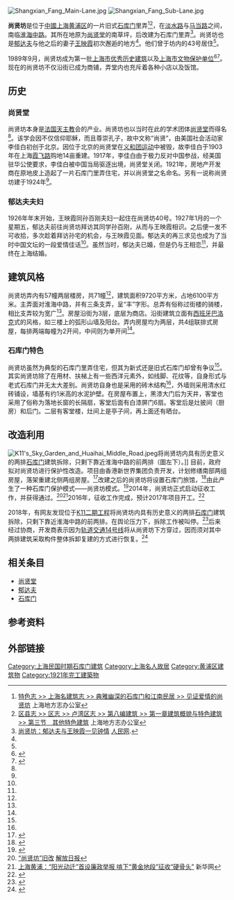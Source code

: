 {{SH Future infrastructure}}{{DEFAULTSORT:}}
{{Infobox Modern Building
|image             = Shangxian Fang.JPG
|caption           = 尚贤坊大门
|name              = 尚贤坊
|location_town     = [[上海市|上海市]][[黄浦区|黄浦区]][[淮海中路|淮海中路]]358弄
|owner= 
|architect         = 
|client            = 
|construction_start_date= 
|completion_date   = 1921年
|cost              = 
|style             = [[石库门|石库门]]
}}
{{文物保护单位
| 级别 = 省级
| 省区市 = 上海市
| 名称 = 尚贤坊
| 图片 = [[File:A_Lane_in_Shangxianfang.jpg|250px]]
| 编号 = 5-59
| 分类 = 近现代重要史迹及代表性建筑
| 时代 = 1924年
| 所在 = [[上海市|上海市]][[黄浦区|黄浦区]]
| 登录 = 1989年9月25日
}}
[[File:Shangxian_Fang_Main-Lane.jpg|thumb]]
[[File:Shangxian_Fang_Sub-Lane.jpg|thumb]]

'''尚贤坊'''是位于[[中國|中國]][[上海|上海]][[黄浦区|黄浦区]]的一片旧式[[石库门|石库门]]里弄<ref name="sd">[http://www.shtong.gov.cn/newsite/node2/node71994/node81772/node81776/node81788/userobject1ai109116.html 特色志 >> 上海名建筑志 >> 典雅幽深的石库门和江南民居 >> 见证爱情的尚贤坊] {{Wayback|url=http://www.shtong.gov.cn/newsite/node2/node71994/node81772/node81776/node81788/userobject1ai109116.html |date=20190422105158 }} 上海地方志办公室</ref><ref name="卢湾">[http://www.shtong.gov.cn/newsite/node2/node4/node2249/luwan/node36489/node36491/node62666/userobject1ai21452.html 区县志 >> 区志 >> 卢湾区志 >> 第八编建筑 >> 第一章建筑概貌与特色建筑 >> 第三节　其他特色建筑] {{Wayback|url=http://www.shtong.gov.cn/newsite/node2/node4/node2249/luwan/node36489/node36491/node62666/userobject1ai21452.html |date=20160326130145 }} 上海地方志办公室</ref>，在[[淡水路|淡水路]]与[[马当路|马当路]]之间，南临[[淮海中路|淮海中路]]。其所在地原为[[尚贤堂|尚贤堂]]的南草坪，后改建为石库门里弄<ref name="人民网">[http://sh.people.com.cn/GB/134952/185686/185706/185726/11378265.html 尚贤坊：郁达夫与王映霞一见钟情] {{Wayback|url=http://sh.people.com.cn/GB/134952/185686/185706/185726/11378265.html |date=20140203100602 }} [[人民网|人民网]].</ref>。尚贤坊也是[[郁达夫|郁达夫]]与他之后的妻子[[王映霞|王映霞]]初次邂逅的地方<ref name="sd"/>。他们曾于坊内的43号居住<ref name="人民网"/>。

1989年9月，尚贤坊成为第一批[[上海市优秀历史建筑|上海市优秀历史建筑]]以及[[上海市文物保护单位|上海市文物保护单位]]<ref>{{Cite book|title=新编上海大观|last=卢莹辉主编；吴云溥，曹宪镛，徐同甫，林路副主编|publisher=上海：[[上海社会科学院出版社|上海社会科学院出版社]]|year=1993.03|isbn=7-80515-697-2|pages=547-551}}</ref><ref>{{Cite book|title=中国文物地图集 上海分册|last=国家文物局主编|publisher=北京：[[中华地图学社|中华地图学社]]|year=2017.01|isbn=978-7-80031-643-2|pages=136-140}}</ref>。现在的尚贤坊不仅沿街已成为商铺，弄堂内也充斥着各种小店以及饭馆。

==历史==
===尚贤堂===
{{see also|尚贤堂}}
尚贤坊本身是[[法国|法国]][[天主教|天主教]]会的产业。尚贤坊也以当时在此的学术团体[[尚贤堂|尚贤堂]]而得名<ref name="sd"/>。该学会因不仅信仰耶稣，而且尊崇孔子，故中文称“尚贤”，由美国社会活动家李佳白初创于北京。因位于北京的尚贤堂在[[义和团运动|义和团运动]]中被毁，故李佳白于1903年在上海[[霞飞路|霞飞路]]购地14亩重建。1917年，李佳白由于极力反对中国参战，经美国驻华公使要求，李佳白被中国当局驱逐出境，尚贤堂关闭。1921年，房地产开发商在原地皮上造起了一片石库门里弄住宅，并以尚贤堂之名命名。另有一说称尚贤坊建于1924年<ref name="sd"/>。

===郁达夫夫妇===
1926年年末开始，王映霞同孙百刚夫妇一起住在尚贤坊40号。1927年1月的一个星期五，郁达夫前往尚贤坊拜访其同学孙百刚，从而与王映霞相识。之后便一发不可收拾，多次趁着拜访孙宅的机会，与王映霞见面。郁达夫的再三求见也成为了当时中国文坛的一段爱情佳话<ref name="sd"/>。虽然当时，郁达夫已婚，但是仍与王相恋<ref name="人民网"/>，并最终在上海结婚。

==建筑风格==
尚贤坊弄内有57幢两层楼房，共71幢<ref name="卢湾"/>，建筑面积9720平方米，占地6100平方米。主弄面对淮海中路，并有三条支弄，呈“丰”字形。总弄有俗称过街楼的骑楼，相比支弄较为宽广<ref name="卢湾"/>。房屋沿街为3层，底层为商店。沿街建筑立面有[[西班牙|西班牙]][[巴洛克|巴洛克]]式的风格，如三楼上的弧形山墙及阳台。弄内房屋均为两层，共4组联排式房屋，每排两端每幢为2开间，中间则为单开间<ref name="sd"/>。

===石库门特色===
尚贤坊虽然为典型的石库门里弄住宅，但其为新式还是旧式石库门却曾有争议<ref name="sd"/>。其实尚贤坊除了在用材、扶梯上有一些西洋元素外，如线脚、花纹等，自身形式与老式石库门并无太大差别。尚贤坊自身也是采用的砖木结构<ref name="卢湾"/>，外墙则采用清水红砖铺设，墙基有约1米高的水泥护壁。在房屋布置上，黑漆大门后为天井，客堂也采用了俗称为落地长窗的长隔扇，客堂后面有白漆屏门6扇。客堂后是灶披间（厨房）和后门。二层有客堂楼，灶间上是亭子间，再上面还有晒台。

==改造利用==
[[File:K11's_Sky_Garden_and_Huaihai_Middle_Road.jpeg|thumb]]将尚贤坊内具有历史意义的两排[[石库门|石库门]]建筑拆除，只剩下靠近淮海中路的前两排（圖左下）。]]
目前，政府拟对尚贤坊进行保护性改造。项目由香港新世界集团负责开发，计划修缮南部两组房屋，落架重建北侧两组房屋。<ref>{{cite web|url=http://www.jfdaily.com/news/detail?id=77460|title=尚贤坊两排石库门“被拆”？市文物局市规土局：因地铁施工整体拆卸，将高标准原址复建|publisher=上观新闻|author=钟菡|date=2018-01-19|accessdate=2018-01-19|archive-date=2018-01-19|archive-url=https://web.archive.org/web/20180119235028/http://www.jfdaily.com/news/detail?id=77460|dead-url=no}}</ref>改建之后的尚贤坊将设置石库门旅馆，<ref>{{Cite web |url=http://xzb.sh.gov.cn/node2/node4/hzjl06/qxwdt/userobject1ai62398.html |title=淮海中路尚贤坊项目改造方案通过专家评审 |access-date=2014-02-15 |archive-url=https://web.archive.org/web/20140222050524/http://xzb.sh.gov.cn/node2/node4/hzjl06/qxwdt/userobject1ai62398.html |archive-date=2014-02-22 |dead-url=yes }}</ref>由此产生了一种石库门保护模式——尚贤坊模式。<ref>{{Cite web |url=http://past.nbweekly.com/Print/Article/10304_0.shtml |title=石库门，一个远去的背影 |access-date=2014-02-15 |archive-date=2014-02-15 |archive-url=https://archive.is/20140215164217/http://past.nbweekly.com/Print/Article/10304_0.shtml |dead-url=no }}</ref>2014年，尚贤坊正式启动征收工作，并获得通过。<ref>[http://roll.sohu.com/20140819/n403559591.shtml “尚贤坊”旧改] {{Wayback|url=http://roll.sohu.com/20140819/n403559591.shtml |date=20140821112033 }}[[解放日报|解放日报]]</ref><ref>[http://news.xinhuanet.com/local/2014-08/20/c_1112152255.htm 上海黄浦：“阳光动迁”首设廉政举报 啃下“黄金地段”征收“硬骨头”] {{Wayback|url=http://news.xinhuanet.com/local/2014-08/20/c_1112152255.htm |date=20140821212500 }}新华网</ref>2016年，征收工作完成，预计2017年项目开工。<ref>{{cite web|title=上海：“尚贤坊”保护性改造方案出炉|publisher=东方卫视|date=2017-02-06|accessdate=2017-02-07|url=http://tv.people.com.cn/n1/2017/0207/c39805-29062662.html|archive-date=2017-02-08|archive-url=https://web.archive.org/web/20170208035057/http://tv.people.com.cn/n1/2017/0207/c39805-29062662.html|dead-url=no}}</ref>

2018年，有网友发现位于[[K11_(上海)|K11二期工程]]将尚贤坊内具有历史意义的两排[[石库门|石库门]]建筑拆除，只剩下靠近淮海中路的前两排。在舆论压力下，拆除工作被叫停。<ref name="从2015年到2018年，看尚贤坊的“拆拆保保拆”">{{cite news|url=https://export.shobserver.com/wx/detail.do?id=77500|title=从2015年到2018年，看尚贤坊的“拆拆保保拆”|newspaper=上观|date=2018年1月20日|language=zh-hans|accessdate=2020年10月15日}}</ref>后来经过协商，开发商表示因为[[上海轨道交通14号线|轨道交通14号线]]将从尚贤坊下方穿过，因而须对其中两排建筑采取构件整体拆卸复建的方式进行恢复。<ref>{{cite web |title=上海市文保单位尚贤坊“被拆”引关注 将高标准复原 |url=http://www.chinanews.com/sh/2018/01-20/8428965.shtml |website=中国新闻网 |accessdate=2020-10-16 |archive-date=2020-10-19 |archive-url=https://web.archive.org/web/20201019143413/http://www.chinanews.com/sh/2018/01-20/8428965.shtml |dead-url=no }}</ref>

== 相关条目 ==
* [[尚贤堂|尚贤堂]]
* [[郁达夫|郁达夫]]
* [[石库门|石库门]]

== 参考资料 ==
{{reflist|2}}

==外部链接==
{{Commonscat|Shangxianfang}}

{{上海市第一批优秀历史建筑}}
{{上海市文物保护单位}}
[[Category:上海民国时期石库门建筑|Category:上海民国时期石库门建筑]]
[[Category:上海名人故居|Category:上海名人故居]]
[[Category:黄浦区建筑物|Category:黄浦区建筑物]]
[[Category:1921年完工建築物|Category:1921年完工建築物]]